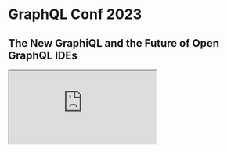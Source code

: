 # GraphQL Conf 2023

## The New GraphiQL and the Future of Open GraphQL IDEs

<iframe
  className="aspect-video"
  src="https://www.youtube.com/embed/VdHHfrqQUYQ?si=QmA92BXJ-uiC1lbD"
  title="YouTube video player"
  allow="accelerometer; autoplay; clipboard-write; encrypted-media; gyroscope; picture-in-picture; web-share"
  referrerPolicy="strict-origin-when-cross-origin"
  allowFullScreen
/>

## Shared Schema Policies and Automatic Standards Across Your Company’s Teams

<iframe
  className="aspect-video"
  src="https://www.youtube.com/embed/tjuVrOhdyGY?si=j9uaEFz3xorX8PUL"
  title="YouTube video player"
  allow="accelerometer; autoplay; clipboard-write; encrypted-media; gyroscope; picture-in-picture; web-share"
  referrerPolicy="strict-origin-when-cross-origin"
  allowFullScreen
/>
